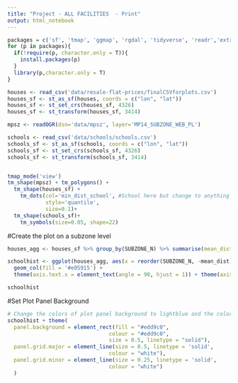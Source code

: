 ```yaml
---
title: "Project - ALL FACILITIES  - Print"
output: html_notebook
---
```


```r
packages = c('sf', 'tmap', 'ggmap', 'rgdal', 'tidyverse', 'readr','extrafont')
for (p in packages){ 
  if(!require(p, character.only = T)){
    install.packages(p) 
  }
  library(p,character.only = T) 
}
```



```r
houses <- read_csv('data/resale-flat-prices/finalCSVforplots.csv')
houses_sf <- st_as_sf(houses, coords = c("lon", "lat"))
houses_sf <- st_set_crs(houses_sf, 4326)
houses_sf <- st_transform(houses_sf, 3414)

mpsz <- readOGR(dsn='data/mpsz', layer='MP14_SUBZONE_WEB_PL')

schools <- read_csv('data/schools/schools.csv')
schools_sf <- st_as_sf(schools, coords = c("lon", "lat"))
schools_sf <- st_set_crs(schools_sf, 4326)
schools_sf <- st_transform(schools_sf, 3414)
```

```r

```

```r
tmap_mode('view')
tm_shape(mpsz) + tm_polygons() + 
  tm_shape(houses_sf) +
    tm_dots(col='min_dist_school', #School here but change to anything
            style='quantile',
            size=0.1)+
  tm_shape(schools_sf)+
    tm_symbols(size=0.05, shape=22)

```

#Create the plot on a subzone level

```r
houses_agg <- houses_sf %>% group_by(SUBZONE_N) %>% summarise(mean_dist=mean(min_dist_school))

schoolhist <- ggplot(houses_agg, aes(x = reorder(SUBZONE_N, -mean_dist), mean_dist)) + 
  geom_col(fill = '#e05915') + 
  theme(axis.text.x = element_text(angle = 90, hjust = 1)) + theme(axis.title = element_text(family = "Trebuchet MS", color="#666666", face="bold", size=15)) 

schoolhist

```


#Set Plot Panel Background

```r
# Change the colors of plot panel background to lightblue and the color of grid lines to white
schoolhist + theme(
  panel.background = element_rect(fill = "#edd9c0",
                                colour = "#edd9c0",
                                size = 0.5, linetype = "solid"),
  panel.grid.major = element_line(size = 0.5, linetype = 'solid',
                                colour = "white"), 
  panel.grid.minor = element_line(size = 0.25, linetype = 'solid',
                                colour = "white")
  )
```


